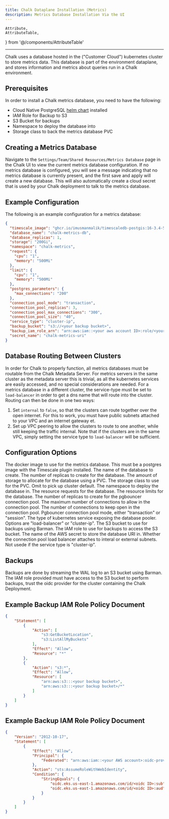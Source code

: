 ```yaml
---
title: Chalk Dataplane Installation (Metrics)
description: Metrics Database Installation Via the UI
---
```


    Attribute,
    AttributeTable,
} from '@/components/AttributeTable'

---
Chalk uses a database hosted in the ("Customer Cloud") kubernetes cluster
to store metrics data. This database is part of the environment dataplane,
and stores information and metrics about queries run in a Chalk environment.

## Prerequisites
In order to install a Chalk metrics database, you need to have the following:

- Cloud Native PostgreSQL [helm chart](https://github.com/cloudnative-pg/charts/blob/main/README.md) installed
- IAM Role for Backup to S3
- S3 Bucket for backups
- Namespace to deploy the database into
- Storage class to back the metrics database PVC

## Creating a Metrics Database
Navigate to the `Settings/Team/Shared Resources/Metrics Database` page in the Chalk UI
to view the current metrics database configuration. If no metrics database is configured,
you will see a message indicating that no metrics database is currently present, and the
first save and apply will create a new database. This will also automatically create a cloud
secret that is used by your Chalk deployment to talk to the metrics database.

## Example Configuration
The following is an example configuration for a metrics database:

```json
{
  "timescale_image": "ghcr.io/imusmanmalik/timescaledb-postgis:16-3.4-54",
  "database_name": "chalk-metrics-db",
  "database_replicas": 1,
  "storage": "200Gi",
  "namespace": "chalk-metrics",
  "request": {
    "cpu": "1",
    "memory": "500Mi"
  },
  "limit": {
    "cpu": "1",
    "memory": "500Mi"
  },
  "postgres_parameters": {
    "max_connections": "200"
  },
  "connection_pool_mode": "transaction",
  "connection_pool_replicas": 3,
  "connection_pool_max_connections": "300",
  "connection_pool_size": "40",
  "service_type": "cluster-ip",
  "backup_bucket": "s3://<your backup bucket>",
  "backup_iam_role_arn": "arn:aws:iam::<your aws account ID>:role/<your backup role name>",
  "secret_name": "chalk-metrics-uri"
}
```

## Database Routing Between Clusters
In order for Chalk to properly function, all metrics databases must be routable from the Chalk Metadata Server.
For metrics servers in the same cluster as the metadata server this is trivial, as all the kubernetes services are
easily accessed, and no special considerations are needed. For a metrics database in a different cluster, the service-type
must be set to `load-balancer` in order to get a dns name that will route into the cluster. Routing can then be done in one
two ways:
1. Set `internal` to `false`, so that the clusters can route together over the open internet. For this to work, you
   must have public subnets attached to your VPC and an internet gateway et.
2. Set up VPC peering to allow the clusters to route to one another, while still keeping the traffic internal.
Note that if the clusters are in the same VPC, simply setting the service type to `load-balancer` will be sufficient.

## Configuration Options
<AttributeTable>
<Attribute field={'timescale_image'} kind={'string'}>
The docker image to use for the metrics database.
This must be a postgres image with the Timescale plugin installed.
</Attribute>
<Attribute field={'database_name'} kind={'string'}>
The name of the database to create.
</Attribute>
<Attribute field={'database_replicas'} kind={'int'}>
The number of replicas to create for the database.
</Attribute>
<Attribute field={'storage'} kind={'string'}>
The amount of storage to allocate for the database using a PVC.
</Attribute>
<Attribute field={'storage_class'} kind={'string'}>
The storage class to use for the PVC. Omit to pick up cluster default.
</Attribute>
<Attribute field={'namespace'} kind={'string'}>
The namespace to deploy the database in.
</Attribute>
<Attribute field={'request'} kind={'object'}>
The resource requests for the database.
</Attribute>
<Attribute field={'limit'} kind={'object'}>
The resource limits for the database.
</Attribute>
<Attribute field={'connection_pool_replicas'} kind={'int'}>
The number of replicas to create for the pgbouncer connection pool.
</Attribute>
<Attribute field={'connection_pool_max_connections'} kind={'int'}>
The maximum number of connections to allow in the connection pool.
</Attribute>
<Attribute field={'connection_pool_size'} kind={'int'}>
The number of connections to keep open in the connection pool.
</Attribute>
<Attribute field={'connection_pool_mode'} kind={'string'}>
    Pgbouncer connection pool mode, either "transaction" or "session".
</Attribute>
<Attribute field={'service_type'} kind={'string'}>
    The type of kubernetes service exposing the database pooler. Options are "load-balancer" or "cluster-ip".
</Attribute>
<Attribute field={'backup_bucket'} kind={'string'}>
The S3 bucket to use for backups using Barman.
</Attribute>
<Attribute field={'backup_iam_role_arn'} kind={'string'}>
The IAM role to use for backups to access the S3 bucket.
</Attribute>
<Attribute field={'secret_name'} kind={'string'}>
The name of the AWS secret to store the database URI in.
</Attribute>
<Attribute field={'internal'} kind={'bool'}>
    Whether the connection pool load balancer attaches to interal or external subnets. Not usede if the service type is "cluster-ip".
</Attribute>
</AttributeTable>

## Backups
Backups are done by streaming the WAL log to an S3 bucket using Barman.
The IAM role provided must have access to the S3 bucket to perform backups,
trust the oidc provider for the cluster containing the Chalk Deployment.

## Example Backup IAM Role Policy Document
```json
{
    "Statement": [
        {
            "Action": [
                "s3:GetBucketLocation",
                "s3:ListAllMyBuckets"
            ],
            "Effect": "Allow",
            "Resource": "*"
        },
        {
            "Action": "s3:*",
            "Effect": "Allow",
            "Resource": [
                "arn:aws:s3:::<your backup bucket>",
                "arn:aws:s3:::<your backup bucket>/*"
            ]
        }
    ]
}
```

## Example Backup IAM Role Policy Document
```json
{
    "Version": "2012-10-17",
    "Statement": [
        {
            "Effect": "Allow",
            "Principal": {
                "Federated": "arn:aws:iam::<your AWS account>:oidc-provider/oidc.eks.us-east-1.amazonaws.com/id/<oidc ID>"
            },
            "Action": "sts:AssumeRoleWithWebIdentity",
            "Condition": {
                "StringEquals": {
                    "oidc.eks.us-east-1.amazonaws.com/id/<oidc ID>:sub": "system:serviceaccount:<namespace>:<database name>",
                    "oidc.eks.us-east-1.amazonaws.com/id/<oidc ID>:aud": "sts.amazonaws.com"
                }
            }
        }
    ]
}
```


